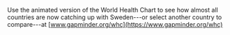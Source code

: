 
Use the animated version of the World Health Chart to see how almost all countries are now catching up with Sweden---or select another country to compare---at [www.gapminder.org/whc](https://www.gapminder.org/whc)